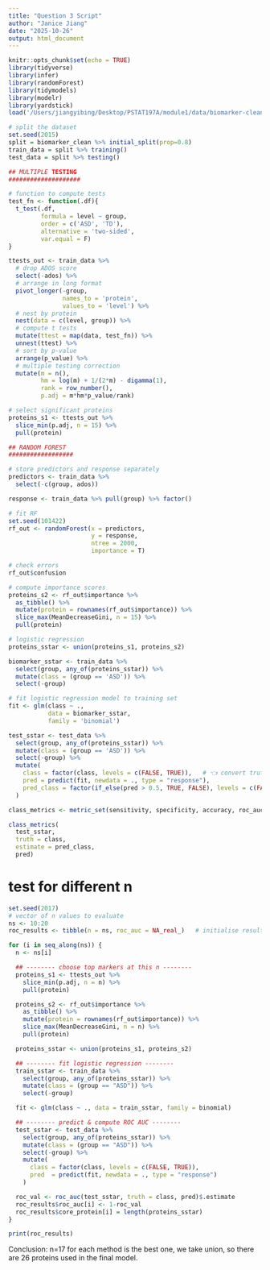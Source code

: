 ```yaml
---
title: "Question 3 Script"
author: "Janice Jiang"
date: "2025-10-26"
output: html_document
---
```


```r
knitr::opts_chunk$set(echo = TRUE)
library(tidyverse)
library(infer)
library(randomForest)
library(tidymodels)
library(modelr)
library(yardstick)
load('/Users/jiangyibing/Desktop/PSTAT197A/module1/data/biomarker-clean.RData')
```

```r
# split the dataset
set.seed(2015)
split = biomarker_clean %>% initial_split(prop=0.8)
train_data = split %>% training()
test_data = split %>% testing()
```

```r
## MULTIPLE TESTING
####################

# function to compute tests
test_fn <- function(.df){
  t_test(.df, 
         formula = level ~ group,
         order = c('ASD', 'TD'),
         alternative = 'two-sided',
         var.equal = F)
}

ttests_out <- train_data %>%
  # drop ADOS score
  select(-ados) %>%
  # arrange in long format
  pivot_longer(-group, 
               names_to = 'protein', 
               values_to = 'level') %>%
  # nest by protein
  nest(data = c(level, group)) %>% 
  # compute t tests
  mutate(ttest = map(data, test_fn)) %>%
  unnest(ttest) %>%
  # sort by p-value
  arrange(p_value) %>%
  # multiple testing correction
  mutate(m = n(),
         hm = log(m) + 1/(2*m) - digamma(1),
         rank = row_number(),
         p.adj = m*hm*p_value/rank)

# select significant proteins
proteins_s1 <- ttests_out %>%
  slice_min(p.adj, n = 15) %>%
  pull(protein)
```

```r
## RANDOM FOREST
##################

# store predictors and response separately
predictors <- train_data %>%
  select(-c(group, ados))

response <- train_data %>% pull(group) %>% factor()

# fit RF
set.seed(101422)
rf_out <- randomForest(x = predictors, 
                       y = response, 
                       ntree = 2000, 
                       importance = T)

# check errors
rf_out$confusion

# compute importance scores
proteins_s2 <- rf_out$importance %>% 
  as_tibble() %>%
  mutate(protein = rownames(rf_out$importance)) %>%
  slice_max(MeanDecreaseGini, n = 15) %>%
  pull(protein)
```

```r
# logistic regression
proteins_sstar <- union(proteins_s1, proteins_s2)

biomarker_sstar <- train_data %>%
  select(group, any_of(proteins_sstar)) %>%
  mutate(class = (group == 'ASD')) %>%
  select(-group)

# fit logistic regression model to training set
fit <- glm(class ~ ., 
           data = biomarker_sstar, 
           family = 'binomial')

test_sstar <- test_data %>%
  select(group, any_of(proteins_sstar)) %>%
  mutate(class = (group == 'ASD')) %>%
  select(-group) %>%
  mutate(
    class = factor(class, levels = c(FALSE, TRUE)),   # 👈 convert truth to factor
    pred = predict(fit, newdata = ., type = "response"),
    pred_class = factor(if_else(pred > 0.5, TRUE, FALSE), levels = c(FALSE, TRUE))
  )

class_metrics <- metric_set(sensitivity, specificity, accuracy, roc_auc)

class_metrics(
  test_sstar,
  truth = class,
  estimate = pred_class,
  pred)
```

# test for different n

```r
set.seed(2017)
# vector of n values to evaluate
ns <- 10:20
roc_results <- tibble(n = ns, roc_auc = NA_real_)   # initialise results table

for (i in seq_along(ns)) {
  n <- ns[i]

  ## -------- choose top markers at this n --------
  proteins_s1 <- ttests_out %>% 
    slice_min(p.adj, n = n) %>% 
    pull(protein)

  proteins_s2 <- rf_out$importance %>% 
    as_tibble() %>% 
    mutate(protein = rownames(rf_out$importance)) %>% 
    slice_max(MeanDecreaseGini, n = n) %>% 
    pull(protein)

  proteins_sstar <- union(proteins_s1, proteins_s2)

  ## -------- fit logistic regression --------
  train_sstar <- train_data %>% 
    select(group, any_of(proteins_sstar)) %>% 
    mutate(class = (group == "ASD")) %>% 
    select(-group)

  fit <- glm(class ~ ., data = train_sstar, family = binomial)

  ## -------- predict & compute ROC AUC --------
  test_sstar <- test_data %>% 
    select(group, any_of(proteins_sstar)) %>% 
    mutate(class = (group == "ASD")) %>% 
    select(-group) %>% 
    mutate(
      class = factor(class, levels = c(FALSE, TRUE)),
      pred  = predict(fit, newdata = ., type = "response")
    )

  roc_val <- roc_auc(test_sstar, truth = class, pred)$.estimate
  roc_results$roc_auc[i] <- 1-roc_val
  roc_results$core_protein[i] = length(proteins_sstar)
}

print(roc_results)

```

Conclusion: n=17 for each method is the best one, we take union, so there are 26 proteins used in the final model.

